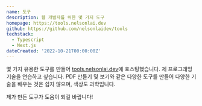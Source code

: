```yaml
---
name: 도구
description: 웹 개발자를 위한 몇 가지 도구
homepage: https://tools.nelsonlai.dev
github: https://github.com/nelsonlaidev/tools
techstack:
  - Typescript
  - Next.js
dateCreated: '2022-10-21T00:00:00Z'
---
```


몇 가지 유용한 도구를 만들어 [tools.nelsonlai.dev](https://tools.nelsonlai.dev)에 호스팅했습니다. 제 프로그래밍 기술을 연습하고 싶습니다. PDF 만들기 및 보기와 같은 다양한 도구를 만들어 다양한 기술을 배우는 것은 쉽지 않으며, 색상도 과학입니다.

제가 만든 도구가 도움이 되길 바랍니다!